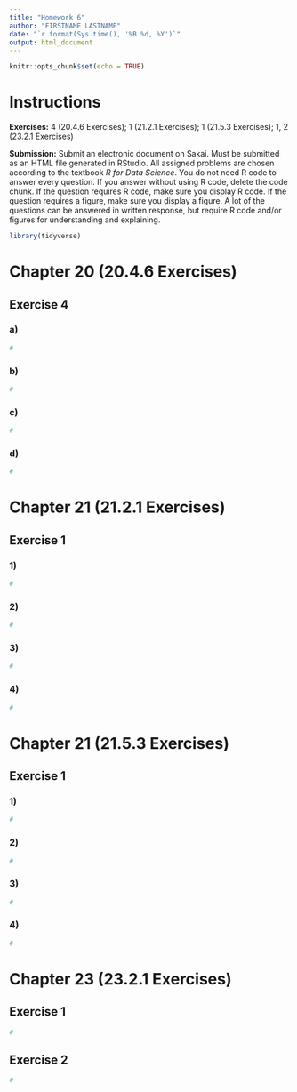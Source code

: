 ```yaml
---
title: "Homework 6"
author: "FIRSTNAME LASTNAME"
date: "`r format(Sys.time(), '%B %d, %Y')`"
output: html_document
---
```


```r
knitr::opts_chunk$set(echo = TRUE)
```

# Instructions

**Exercises:**  4 (20.4.6 Exercises); 1 (21.2.1 Exercises); 1 (21.5.3 Exercises); 1, 2 (23.2.1 Exercises)

**Submission:** Submit an electronic document on Sakai. Must be submitted as an HTML file generated in RStudio. All assigned problems are chosen according to the textbook *R for Data Science*. You do not need R code to answer every question. If you answer without using R code, delete the code chunk. If the question requires R code, make sure you display R code. If the question requires a figure, make sure you display a figure. A lot of the questions can be answered in written response, but require R code and/or figures for understanding and explaining.

```r
library(tidyverse)
```

# Chapter 20 (20.4.6 Exercises)

##  Exercise 4

### a)
```r
#
```

### b)
```r
#
```

### c)
```r
#
```

### d)
```r
#
```

# Chapter 21 (21.2.1 Exercises)

##  Exercise 1

### 1)
```r
#
```

### 2)
```r
#
```

### 3)
```r
#
```

### 4)
```r
#
```

# Chapter 21 (21.5.3 Exercises)

##  Exercise 1

### 1)
```r
#
```

### 2)
```r
#
```

### 3)
```r
#
```

### 4)
```r
#
```

# Chapter 23 (23.2.1 Exercises)

##  Exercise 1
```r
#
```

##  Exercise 2
```r
#
```
